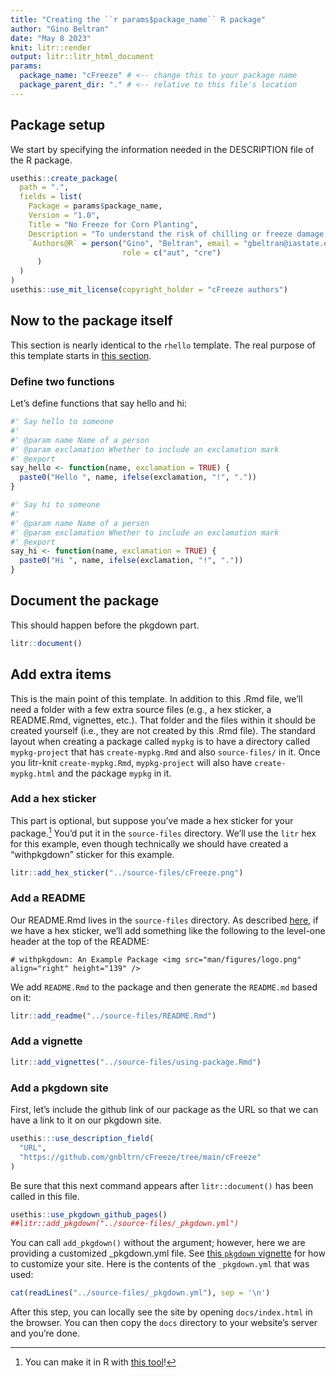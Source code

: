 ```yaml
---
title: "Creating the ``r params$package_name`` R package"
author: "Gino Beltran"
date: "May 8 2023"
knit: litr::render
output: litr::litr_html_document
params:
  package_name: "cFreeze" # <-- change this to your package name
  package_parent_dir: "." # <-- relative to this file's location
---
```


<!-- This Rmd file contains all the code needed to define an R package.  Press "Knit" in RStudio or more generally run `litr::render("name-of-this-file.Rmd")` to generate the R package.  Remember that when you want to modify anything about the R package, you should modify this document rather than the package that is outputted.
-->

## Package setup

We start by specifying the information needed in the DESCRIPTION file of the R package.

```r
usethis::create_package(
  path = ".",
  fields = list(
    Package = params$package_name,
    Version = "1.0",
    Title = "No Freeze for Corn Planting",
    Description = "To understand the risk of chilling or freeze damage when planting corn.",
    `Authors@R` = person("Gino", "Beltran", email = "gbeltran@iastate.edu",
                         role = c("aut", "cre")
      )
  )
)
usethis::use_mit_license(copyright_holder = "cFreeze authors")
```

## Now to the package itself

This section is nearly identical to the `rhello` template.  The real purpose of this template starts in [this section](#extra).

### Define two functions

Let's define functions that say hello and hi:

```r
#' Say hello to someone
#' 
#' @param name Name of a person
#' @param exclamation Whether to include an exclamation mark
#' @export 
say_hello <- function(name, exclamation = TRUE) {
  paste0("Hello ", name, ifelse(exclamation, "!", "."))
}

#' Say hi to someone
#' 
#' @param name Name of a person
#' @param exclamation Whether to include an exclamation mark
#' @export 
say_hi <- function(name, exclamation = TRUE) {
  paste0("Hi ", name, ifelse(exclamation, "!", "."))
}
```

## Document the package

This should happen before the pkgdown part.

```r
litr::document()
```

## Add extra items {#extra}

This is the main point of this template.  In addition to this .Rmd file, we'll need a folder with a few extra source files (e.g., a hex sticker, a README.Rmd, vignettes, etc.).  That folder and the files within it should be created yourself (i.e., they are not created by this .Rmd file).  The standard layout when creating a package called `mypkg` is to have a directory called `mypkg-project` that has `create-mypkg.Rmd` and also `source-files/` in it.  Once you litr-knit `create-mypkg.Rmd`, `mypkg-project` will also have `create-mypkg.html` and the package `mypkg` in it.

### Add a hex sticker

This part is optional, but suppose you've made a hex sticker for your package.^[You can make it in R with [this tool](https://github.com/GuangchuangYu/hexSticker)!]  You'd put it in the `source-files` directory.  We'll use the `litr` hex for this example, even though technically we should have created a "withpkgdown" sticker for this example.

```r
litr::add_hex_sticker("../source-files/cFreeze.png")
```

### Add a README

Our README.Rmd lives in the `source-files` directory.  As described [here](https://pkgdown.r-lib.org/reference/build_home.html#package-logo), if we have a hex sticker, we'll add something like the following to the level-one header at the top of the README:

```
# withpkgdown: An Example Package <img src="man/figures/logo.png" align="right" height="139" />
```

We add `README.Rmd` to the package and then generate the `README.md` based on it:

```r
litr::add_readme("../source-files/README.Rmd")
```

### Add a vignette

```r
litr::add_vignettes("../source-files/using-package.Rmd")
```

### Add a pkgdown site

First, let's include the github link of our package as the URL so that we can have a link to it on our pkgdown site.

```r
usethis:::use_description_field(
  "URL",
  "https://github.com/gnbltrn/cFreeze/tree/main/cFreeze"
)
```

Be sure that this next command appears after `litr::document()` has been called in this file.

```r
usethis::use_pkgdown_github_pages()
##litr::add_pkgdown("../source-files/_pkgdown.yml")
```

You can call `add_pkgdown()` without the argument; however, here we are providing a customized _pkgdown.yml file.  See [this `pkgdown` vignette](https://pkgdown.r-lib.org/articles/customise.html) for how to customize your site.  Here is the contents of the `_pkgdown.yml` that was used:

```r
cat(readLines("../source-files/_pkgdown.yml"), sep = '\n')
```

After this step, you can locally see the site by opening `docs/index.html` in the browser.  You can then copy the `docs` directory to your website's server and you're done.

